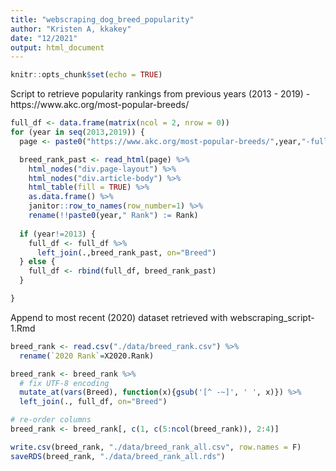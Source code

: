 ```yaml
---
title: "webscraping_dog_breed_popularity"
author: "Kristen A, kkakey"
date: "12/2021"
output: html_document
---
```


```r
knitr::opts_chunk$set(echo = TRUE)
```

Script to retrieve popularity rankings from previous years (2013 - 2019)
- https://www.akc.org/most-popular-breeds/

```r
full_df <- data.frame(matrix(ncol = 2, nrow = 0))
for (year in seq(2013,2019)) {
  page <- paste0("https://www.akc.org/most-popular-breeds/",year,"-full-list/")

  breed_rank_past <- read_html(page) %>%
    html_nodes("div.page-layout") %>%
    html_nodes("div.article-body") %>%
    html_table(fill = TRUE) %>%
    as.data.frame() %>%
    janitor::row_to_names(row_number=1) %>%
    rename(!!paste0(year," Rank") := Rank)
  
  if (year!=2013) {
    full_df <- full_df %>%
      left_join(.,breed_rank_past, on="Breed")
  } else {
    full_df <- rbind(full_df, breed_rank_past)
  }

}
```


Append to most recent (2020) dataset retrieved with webscraping_script-1.Rmd

```r
breed_rank <- read.csv("./data/breed_rank.csv") %>%
  rename(`2020 Rank`=X2020.Rank)
```

```r
breed_rank <- breed_rank %>%
  # fix UTF-8 encoding
  mutate_at(vars(Breed), function(x){gsub('[^ -~]', ' ', x)}) %>%
  left_join(., full_df, on="Breed")

# re-order columns
breed_rank <- breed_rank[, c(1, c(5:ncol(breed_rank)), 2:4)]

write.csv(breed_rank, "./data/breed_rank_all.csv", row.names = F)
saveRDS(breed_rank, "./data/breed_rank_all.rds")
```


